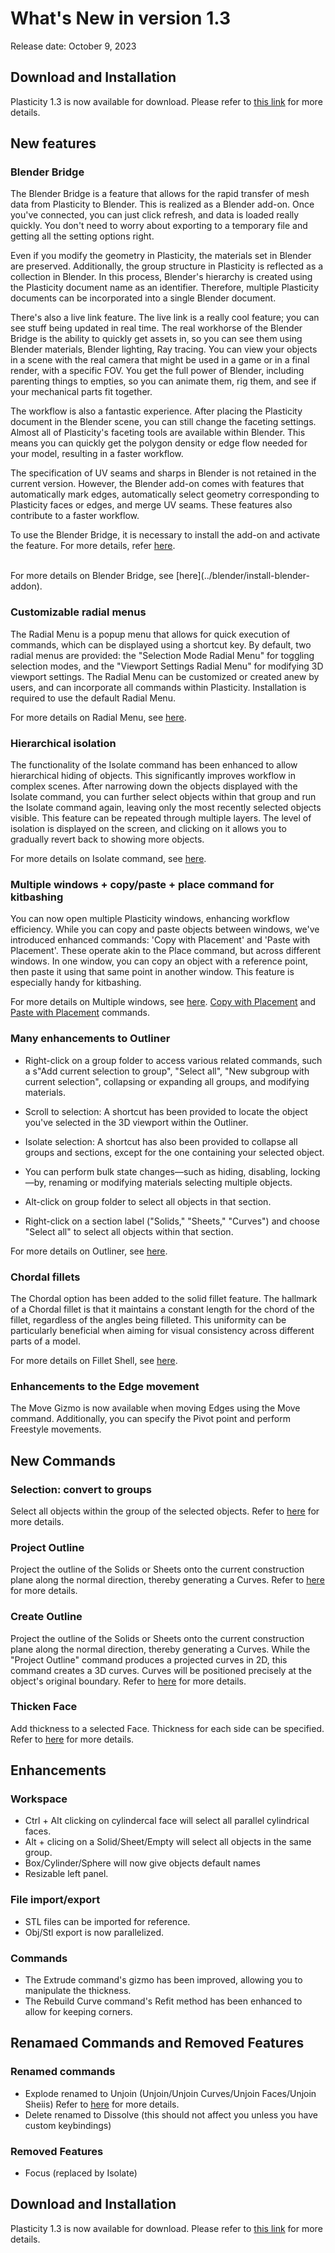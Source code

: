 
# What's New in version 1.3

Release date: October 9, 2023

## Download and Installation

Plasticity 1.3 is now available for download. Please refer to [this link](../getting-started/download-and-install) for more details.

## New features

### Blender Bridge

The Blender Bridge is a feature that allows for the rapid transfer of mesh data from Plasticity to Blender. This is realized as a Blender add-on. Once you've connected, you can just click refresh, and data is loaded really quickly. You don't need to worry about exporting to a temporary file and getting all the setting options right.

Even if you modify the geometry in Plasticity, the materials set in Blender are preserved. Additionally, the group structure in Plasticity is reflected as a collection in Blender. In this process, Blender's hierarchy is created using the Plasticity document name as an identifier. Therefore, multiple Plasticity documents can be incorporated into a single Blender document.

There's also a live link feature. The live link is a really cool feature; you can see stuff being updated in real time. The real workhorse of the Blender Bridge is the ability to quickly get assets in, so you can see them using Blender materials, Blender lighting, Ray tracing. You can view your objects in a scene with the real camera that might be used in a game or in a final render, with a specific FOV. You get the full power of Blender, including parenting things to empties, so you can animate them, rig them, and see if your mechanical parts fit together.

The workflow is also a fantastic experience. After placing the Plasticity document in the Blender scene, you can still change the faceting settings. Almost all of Plasticity's faceting tools are available within Blender. This means you can quickly get the polygon density or edge flow needed for your model, resulting in a faster workflow.

The specification of UV seams and sharps in Blender is not retained in the current version. However, the Blender add-on comes with features that automatically mark edges, automatically select geometry corresponding to Plasticity faces or edges, and merge UV seams. These features also contribute to a faster workflow.

To use the Blender Bridge, it is necessary to install the add-on and activate the feature. For more details, refer [here](../blender/install-blender-addon.en.mdx).

<br/>
For more details on Blender Bridge, see [here](../blender/install-blender-addon).

### Customizable radial menus

The Radial Menu is a popup menu that allows for quick execution of commands, which can be displayed using a shortcut key. By default, two radial menus are provided: the "Selection Mode Radial Menu" for toggling selection modes, and the "Viewport Settings Radial Menu" for modifying 3D viewport settings. The Radial Menu can be customized or created anew by users, and can incorporate all commands within Plasticity.
Installation is required to use the default Radial Menu. 

For more details on Radial Menu, see [here](../plasticity-essentials/radial-menu).
<br/>
<VideoPlayer fileName="v1_3_new_radial-menu"/>


### Hierarchical isolation

The functionality of the Isolate command has been enhanced to allow hierarchical hiding of objects. This significantly improves workflow in complex scenes. After narrowing down the objects displayed with the Isolate command, you can further select objects within that group and run the Isolate command again, leaving only the most recently selected objects visible. This feature can be repeated through multiple layers. The level of isolation is displayed on the screen, and clicking on it allows you to gradually revert back to showing more objects.

For more details on Isolate command, see [here](../plasticity-essentials/focus-and-isolate-objects#isolate-objects).
<br/>
<VideoPlayer fileName="isolate"/>

### Multiple windows + copy/paste + place command for kitbashing

You can now open multiple Plasticity windows, enhancing workflow efficiency. While you can copy and paste objects between windows, we've introduced enhanced commands: 'Copy with Placement' and 'Paste with Placement'. These operate akin to the Place command, but across different windows. In one window, you can copy an object with a reference point, then paste it using that same point in another window. This feature is especially handy for kitbashing.

For more details on Multiple windows, see [here](../plasticity-essentials/file-menu). [Copy with Placement](../common/copy-with-placement) and [Paste with Placement](../common/paste-with-placement) commands.
<br/>
<VideoPlayer fileName="v1_3_new_window_copy_paste_place"/>

### Many enhancements to Outliner

- Right-click on a group folder to access various related commands, such a s"Add current selection to group", "Select all", "New subgroup with current selection", collapsing or expanding all groups, and modifying materials.

- Scroll to selection: A shortcut has been provided to locate the object you've selected in the 3D viewport within the Outliner. 

- Isolate selection: A shortcut has also been provided to collapse all groups and sections, except for the one containing your selected object.

- You can perform bulk state changes—such as hiding, disabling, locking—by, renaming or modifying materials selecting multiple objects.

- Alt-click on group folder to select all objects in that section.

- Right-click on a section label ("Solids," "Sheets," "Curves") and choose "Select all" to select all objects within that section.

For more details on Outliner, see [here](../plasticity-essentials/outliner).

### Chordal fillets

The Chordal option has been added to the solid fillet feature. The hallmark of a Chordal fillet is that it maintains a constant length for the chord of the fillet, regardless of the angles being filleted. This uniformity can be particularly beneficial when aiming for visual consistency across different parts of a model.

For more details on Fillet Shell, see [here](../solid/fillet-shell#fillet-options).
<br/>
<VideoPlayer fileName="fillet-shell-shape"/>


### Enhancements to the Edge movement

The Move Gizmo is now available when moving Edges using the Move command. Additionally, you can specify the Pivot point and perform Freestyle movements.

## New Commands

### Selection: convert to groups

Select all objects within the group of the selected objects. Refer to [here](../plasticity-essentials/selecting-objects#select-from-the-currently-selected-objects) for more details.

### Project Outline

Project the outline of the Solids or Sheets onto the current construction plane along the normal direction, thereby generating a Curves. Refer to [here](../sketch/project-outline) for more details.

### Create Outline

Project the outline of the Solids or Sheets onto the current construction plane along the normal direction, thereby generating a Curves. While the "Project Outline" command produces a projected curves in 2D, this command creates a 3D curves. Curves will be positioned precisely at the object's original boundary. Refer to [here](../sketch/create-outline) for more details.

### Thicken Face

Add thickness to a selected Face. Thickness for each side can be specified. Refer to [here](../solid/thicken-face) for more details.

## Enhancements

### Workspace

- Ctrl + Alt clicking on cylindercal face will select all parallel cylindrical faces.
- Alt + clicing on a Solid/Sheet/Empty will select all objects in the same group.
- Box/Cylinder/Sphere will now give objects default names
- Resizable left panel.

### File import/export

- STL files can be imported for reference.
- Obj/Stl export is now parallelized.

### Commands

- The Extrude command's gizmo has been improved, allowing you to manipulate the thickness.
- The Rebuild Curve command's Refit method has been enhanced to allow for keeping corners.

## Renamaed Commands and Removed Features

### Renamed commands
- Explode renamed to Unjoin (Unjoin/Unjoin Curves/Unjoin Faces/Unjoin Sheiis) Refer to [here](../solid/unjoin) for more details.
- Delete renamed to Dissolve (this should not affect you unless you have custom keybindings)

### Removed Features
- Focus (replaced by Isolate)

## Download and Installation

Plasticity 1.3 is now available for download. Please refer to [this link](../getting-started/download-and-install) for more details.